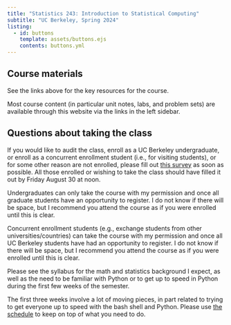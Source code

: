 ```yaml
---
title: "Statistics 243: Introduction to Statistical Computing"
subtitle: "UC Berkeley, Spring 2024"
listing:
  - id: buttons
    template: assets/buttons.ejs
    contents: buttons.yml
---
```


::: {#buttons}
:::

## Course materials

See the links above for the key resources for the course.

Most course content (in particular unit notes, labs, and problem sets) are available through this website via the links in the left sidebar.

## Questions about taking the class

If you would like to audit the class, enroll as a UC Berkeley undergraduate, or enroll as a concurrent enrollment student (i.e., for visiting students), or for some other reason are not enrolled, please fill out [this survey](https://forms.gle/W5jZ3nT4sqbj2PNBA) as soon as possible. All those enrolled or wishing to take the class should have filled it out by Friday August 30 at noon.

Undergraduates can only take the course with my permission and once all graduate students have an opportunity to register. I do not know if there will be space, but I recommend you attend the course as if you were enrolled until this is clear.

Concurrent enrollment students (e.g., exchange students from other universities/countries) can take the course with my permission and once all UC Berkeley students have had an opportunity to register. I do not know if there will be space, but I recommend you attend the course as if you were enrolled until this is clear.

Please see the syllabus for the math and statistics background I expect, as well as the need to be familiar with Python or to get up to speed in Python during the first few weeks of the semester.

The first three weeks involve a lot of moving pieces, in part related to trying to get everyone up to speed with the bash shell and Python. Please use [the schedule](schedule.qmd) to keep on top of what you need to do.


